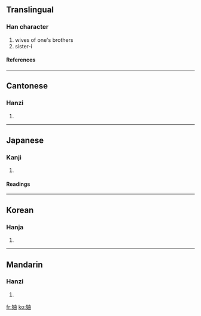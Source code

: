 ==Translingual==
===Han character===
{{Han char|rn=38|rad=女|as=05|sn=8|four=4546<sub>0</sub>|canj=女中田 (VLW)}}
# wives of one's brothers
# sister-i
====References====
{{Han ref|kx=0257.160|dkj=06125|dj=0522.120|hdz=21037.030|uh=59AF|ud=22959|bh=A96F|bd=43375}}
----
==Cantonese==
===Hanzi===
{{yue-hanzi|jyut=|y=juk6}}
# {{defn|Cantonese}}
----
==Japanese==
===Kanji===
{{ja-kanji|grade=|rs=女05}}
# {{defn|Japanese}} 
====Readings====
{{ja-readings|on=[[ちゅう]] (chū), [[じく]] (jiku), [[ろく]] (roku), [[とく]] (toku), [[どく]] (doku)|kun=[[あいよめ]] (aiyome), [[うごく]] (ugoku), [[さわぐ]] (sawagu), [[いたむ]] (itamu)}}
----
==Korean==
===Hanja===
{{ko-hanja|hangeul=축|rv=chuk|mr=ch'uk}}
# {{defn|Korean}}
----
==Mandarin==
===Hanzi===
{{cmn-hanzi|pin=[[zhóu]] (zhou2), [[zhú]] (zhu2)|wg=chou<sup>2</sup>, chu<sup>2</sup>}}
# {{defn|Mandarin}}

[[fr:妯]]
[[ko:妯]]